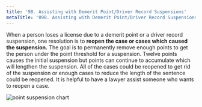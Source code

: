 ```yaml
---
title: '9B.	Assisting with Demerit Point/Driver Record Suspensions'
metaTitle: '09B. Assisting with Demerit Point/Driver Record Suspensions'
---
```

<!--- Page 10 -->
When a person loses a license due to a demerit point or a driver record suspension, one resolution is to **reopen the case or cases which caused the suspension.** The goal is to permanently remove enough points to get the person under the point threshold for a suspension. Twelve points causes the initial suspension but points can continue to accumulate which will lengthen the suspension. All of the cases could be reopened to get rid of the suspension or enough cases to reduce the length of the sentence could be reopened. It is helpful to have a lawyer assist someone who wants to reopen a case. 

![point suspension chart](/components/point_suspension_chart.png "Point Suspension Chart")
